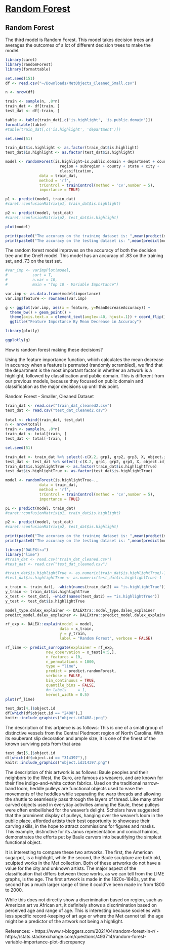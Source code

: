 # [Random Forest]


## Random Forest

The third model is Random Forest. This model takes decision trees and averages the outcomes of a lot of different decision trees to make the model. 

```r
library(caret)
library(randomForest)
library(formattable)

set.seed(151)
df <- read.csv("~/Downloads/MetObjects_Cleaned_Small.csv")

n <- nrow(df)

train <- sample(n, .8*n)
train_dat <- df[train, ]
test_dat <- df[-train, ]

table <- table(train_dat[,c('is.highlight', 'is.public.domain')])
formattable(table)
#table(train_dat[,c('is.highlight', 'department')])

set.seed(51)

train_dat$is.highlight <- as.factor(train_dat$is.highlight)
test_dat$is.highlight <- as.factor(test_dat$is.highlight)

model <- randomForest(is.highlight~is.public.domain + department + country +
                        region + subregion + county + state + city +
                        classification, 
               data = train_dat, 
               method = 'rf',
               trControl = trainControl(method = 'cv',number = 5), 
               importance = TRUE)

p1 <- predict(model, train_dat)
#caret::confusionMatrix(p1, train_dat$is.highlight)

p2 <- predict(model, test_dat)
#caret::confusionMatrix(p2, test_dat$is.highlight)

plot(model)

print(paste0("The accuracy on the training dataset is: ",mean(predict(model, train_dat) == train_dat$is.highlight)))
print(paste0("The accuracy on the testing dataset is: ",mean(predict(model, test_dat) == test_dat$is.highlight)))
```

The random forest model improves on the accuracy of both the decision tree and the OneR model. This model has an accuracy of .83 on the training set, and .73 on the test set. 

```r
#var_imp <- varImpPlot(model,
#           sort = T,
#           n.var = 10,
#           main = "Top 10 - Variable Importance")

var.imp <- as.data.frame(model$importance)
var.imp$feature <- rownames(var.imp) 

g <- ggplot(var.imp, aes(x = feature, y=MeanDecreaseAccuracy)) + 
  theme_bw() + geom_point() + 
  theme(axis.text.x = element_text(angle=-40, hjust=.1)) + coord_flip() +
  ggtitle("Feature Importance By Mean Decrease in Accuracy")

library(plotly)

ggplotly(g)

```
How is random forest making these decisions? 

Using the feature importance function, which calculates the mean decrease in accuracy when a feature is permuted (randomly scrambled), we find that the department is the most important factor in whether an artwork is a highlight, followed by classification and public domain. This is different from our previous models, because they focused on public domain and classification as the major decisions up until this point. 


Random Forest - Smaller, Cleaned Dataset

```r
train_dat <- read.csv("train_dat_cleaned2.csv")
test_dat <- read.csv("test_dat_cleaned2.csv")
  
total <- rbind(train_dat, test_dat)
n <- nrow(total)
train <- sample(n, .8*n)
train_dat <- total[train, ]
test_dat <- total[-train, ]

set.seed(51)

train_dat <- train_dat %>% select(-c(X.2, grp1, grp2, grp3, X, object.id))
test_dat <- test_dat %>% select(-c(X.2, grp1, grp2, grp3, X, object.id))
train_dat$is.highlightTrue <- as.factor(train_dat$is.highlightTrue)
test_dat$is.highlightTrue <- as.factor(test_dat$is.highlightTrue)

model <- randomForest(is.highlightTrue~., 
               data = train_dat, 
               method = 'rf',
               trControl = trainControl(method = 'cv',number = 5), 
               importance = TRUE)

p1 <- predict(model, train_dat)
#caret::confusionMatrix(p1, train_dat$is.highlight)

p2 <- predict(model, test_dat)
#caret::confusionMatrix(p2, test_dat$is.highlight)

print(paste0("The accuracy on the training dataset is: ",mean(predict(model, train_dat) == train_dat$is.highlight)))
print(paste0("The accuracy on the testing dataset is: ",mean(predict(model, test_dat) == test_dat$is.highlight)))

```


```r
library("DALEXtra")
library("lime")
#train_dat <- read.csv("train_dat_cleaned.csv")
#test_dat <- read.csv("test_dat_cleaned.csv")

#train_dat$is.highlightTrue <- as.numeric(train_dat$is.highlightTrue)-1
#test_dat$is.highlightTrue <- as.numeric(test_dat$is.highlightTrue)-1

x_train <- train_dat[, -which(names(train_dat2) == "is.highlightTrue")]
y_train <- train_dat$is.highlightTrue
x_test <- test_dat[, -which(names(test_dat2) == "is.highlightTrue")]
y_test <- test_dat$is.highlightTrue

model_type.dalex_explainer <- DALEXtra::model_type.dalex_explainer
predict_model.dalex_explainer <- DALEXtra::predict_model.dalex_explainer

rf_exp <- DALEX::explain(model = model,  
                        data = x_train,
                        y = y_train, 
                        label = "Random Forest", verbose = FALSE)

rf_lime <- predict_surrogate(explainer = rf_exp, 
                  new_observation = x_test[4:5,], 
                  n_features = 10, 
                  n_permutations = 1000,
                  type = "lime",
                  predict = predict.randomForest,
                  verbose = FALSE, 
                  bin_continuous = TRUE, 
                  quantile_bins = FALSE,
                  #n_labels     = 1,
                  kernel_width = 0.5)
plot(rf_lime)

```


```r
test_dat[4,]$object.id
df[which(df$object.id == "2408"),]
knitr::include_graphics("object.id2408.jpeg")
```
The description of this artpiece is as follows: This is one of a small group of distinctive vessels from the Central Piedmont region of North Carolina. With its exuberant slip decoration and ample size, it is one of the finest of the known surviving pots from that area


```r
test_dat[5,]$object.id
df[which(df$object.id == "314397"),]
knitr::include_graphics("object.id314397.png")
```
            
The description of this artwork is as follows: Baule peoples and their neighbors to the West, the Guro, are famous as weavers, and are known for their fine indigo-and-white cotton fabrics. Used on the traditional narrow-band loom, heddle pulleys are functional objects used to ease the movements of the heddles while separating the warp threads and allowing the shuttle to seamlessly pass through the layers of thread. Like many other carved objects used in everyday activities among the Baule, these pulleys were often embellished for the weaver’s delight. Scholars have suggested that the prominent display of pulleys, hanging over the weaver’s loom in the public place, afforded artists their best opportunity to showcase their carving skills, in the hope to attract commissions for figures and masks. This example, distinctive for its Janus representation and conical hairdos, demonstrates the efforts put by Baule carvers into beautifying the simplest functional object.
      
      
It is interesting to compare these two artworks. The first, the American sugarpot, is a highlight, while the second, the Baule sculpture are both old, sculpted works in the Met collection. Both of these artworks do not have a value for the city and unknown artists. The major aspect of the classification that differs between these works, as we can tell from the LIME graphs, is the age. The first artwork is made in the 1820s-1840s, yet the second has a much larger range of time it could've been made in: from 1800 to 2000. 
      
 
While this does not directly show a discrimination based on region, such as American art vs African art, it definitely shows a discrimination based on perceived age and range of age. This is interesting because societies with less specific record-keeping of art age or where the Met cannot tell the age might be a predictor of the artwork not being a highlight. 

      
References: 
- https://www.r-bloggers.com/2021/04/random-forest-in-r/
- https://stats.stackexchange.com/questions/493714/random-forest-variable-importance-plot-discrepancy
